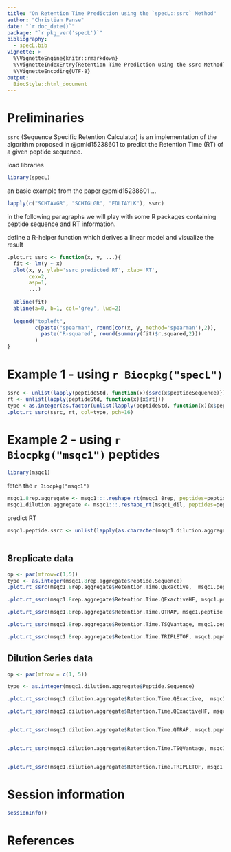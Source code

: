 ```yaml
---
title: "On Retention Time Prediction using the `specL::ssrc` Method"
author: "Christian Panse"
date: "`r doc_date()`"
package: "`r pkg_ver('specL')`"
bibliography:
  - specL.bib
vignette: >
  %\VignetteEngine{knitr::rmarkdown}
  %\VignetteIndexEntry{Retention Time Prediction using the ssrc Method}
  %\VignetteEncoding{UTF-8}
output:
  BiocStyle::html_document
---
```



# Preliminaries

`ssrc` (Sequence Specific Retention Calculator) is an implementation of the algorithm proposed in @pmid15238601 to predict the Retention Time (RT) of a given peptide sequence.

load libraries

```r
library(specL)
```

an basic example from the paper @pmid15238601 ...

```r
lapply(c("SCHTAVGR", "SCHTGLGR", "EDLIAYLK"), ssrc)
```

in the following paragraphs we will play with some R packages containing peptide sequence and RT information.


define a R-helper function which derives a linear model and visualize the result

```r
.plot.rt_ssrc <- function(x, y, ...){
  fit <- lm(y ~ x)
  plot(x, y, ylab='ssrc predicted RT', xlab='RT',
       cex=2,
       asp=1,
       ...)
  
  abline(fit)
  abline(a=0, b=1, col='grey', lwd=2)
  
  legend("topleft", 
         c(paste("spearman", round(cor(x, y, method='spearman'),2)),
           paste('R-squared', round(summary(fit)$r.squared,2)))
         )
} 
```


# Example 1 - using `r Biocpkg("specL")` 


```r
ssrc <- unlist(lapply(peptideStd, function(x){ssrc(x$peptideSequence)}))
rt <- unlist(lapply(peptideStd, function(x){x$rt}))
type <-as.integer(as.factor(unlist(lapply(peptideStd, function(x){x$peptideSequence}))))
.plot.rt_ssrc(ssrc, rt, col=type, pch=16)
```

# Example 2 - using `r Biocpkg("msqc1")` peptides

```r
library(msqc1)
```

fetch the `r Biocpkg("msqc1")` 
```r
msqc1.8rep.aggregate <- msqc1:::.reshape_rt(msqc1_8rep, peptides=peptides, plot=FALSE)
msqc1.dilution.aggregate <- msqc1:::.reshape_rt(msqc1_dil, peptides=peptides, plot=FALSE)
```

predict RT

```r
msqc1.peptide.ssrc <- unlist(lapply(as.character(msqc1.dilution.aggregate$Peptide.Sequence), ssrc))
                    
```


## 8replicate data

```r
op <- par(mfrow=c(1,5))
type <- as.integer(msqc1.8rep.aggregate$Peptide.Sequence)
.plot.rt_ssrc(msqc1.8rep.aggregate$Retention.Time.QExactive,  msqc1.peptide.ssrc, col=type, pch=type, main='QExactive')

.plot.rt_ssrc(msqc1.8rep.aggregate$Retention.Time.QExactiveHF, msqc1.peptide.ssrc, col=type, pch=type, main='QExactiveHF')

.plot.rt_ssrc(msqc1.8rep.aggregate$Retention.Time.QTRAP, msqc1.peptide.ssrc, col=type, pch=type, main='QTRAP')

.plot.rt_ssrc(msqc1.8rep.aggregate$Retention.Time.TSQVantage, msqc1.peptide.ssrc, col=type, pch=type, main='TSQVantage')

.plot.rt_ssrc(msqc1.8rep.aggregate$Retention.Time.TRIPLETOF, msqc1.peptide.ssrc, col=type, pch=type, main='TRIPLETOF')
```

## Dilution Series data

```r
op <- par(mfrow = c(1, 5))

type <- as.integer(msqc1.dilution.aggregate$Peptide.Sequence)

.plot.rt_ssrc(msqc1.dilution.aggregate$Retention.Time.QExactive,  msqc1.peptide.ssrc, col=type, pch=type, main='QExactive')

.plot.rt_ssrc(msqc1.dilution.aggregate$Retention.Time.QExactiveHF, msqc1.peptide.ssrc, col=type, pch=type, main='QExactiveHF')


.plot.rt_ssrc(msqc1.dilution.aggregate$Retention.Time.QTRAP, msqc1.peptide.ssrc, col=type, pch=type, main='QTRAP')


.plot.rt_ssrc(msqc1.dilution.aggregate$Retention.Time.TSQVantage, msqc1.peptide.ssrc, col=type, pch=type, main='TSQVantage')


.plot.rt_ssrc(msqc1.dilution.aggregate$Retention.Time.TRIPLETOF, msqc1.peptide.ssrc, col=type, pch=type, main='TRIPLETOF')

```

# Session information

```r
sessionInfo()
```

# References

